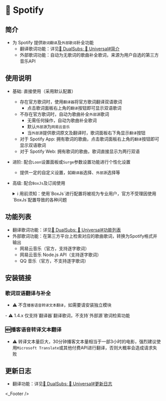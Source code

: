 
# 🎵 Spotify

## 简介
* 为 Spotify 提供`歌词翻译`及`外部歌词`补全功能
  * 翻译歌词功能：详见[🍿 DualSubs: 🔣 Universal#简介](./universal#简介)
  * 外部歌词功能：自动为无歌词的歌曲补全歌词，来源为用户自选的第三方音乐API

## 使用说明
* 基础: 直接使用（采用默认配置）
  * 存在官方歌词时，使用`翻译器`将官方歌词翻译双语歌词
    * 点击歌词面板右上角的`翻译`按钮即可显示双语歌词
  * 不存在官方歌词时，自动为歌曲补全`外部源`歌词
    * 无需任何操作，自动为歌曲补全歌词
    * 默认`外部源`为`网易云音乐`
    * 当`外部源`提供歌词原文及翻译时，歌词面板右下角显示`翻译`按钮
  * 对于 Spotify App: 拥有歌词的歌曲，点击歌词面板右上角的`翻译`按钮即可显示双语歌词
  * 对于 Spotify Web: 拥有歌词的歌曲，歌词直接显示为两行双语
* 进阶: 配合`Loon`设置面板或`Surge`参数设置功能进行个性化设置
  * 提供一定的自定义设置，如`翻译器`选择、`外部源`选择等
* 高级: 配合`BoxJs`及订阅使用
  <details>
  <summary>ℹ️ 用前须知：使用`BoxJs`进行配置将被视为专业用户，官方不受理因使用`BoxJs`配置导致的各种问题</summary>

  1. 安装`BoxJs`插件并更新引用资源或脚本:
    * 安装方法及下载链接详见: [🧰 BoxJs](./box-js)
  2. 在`BoxJs`的配置面板中进行个性化设置:
     1. 浏览器访问[BoxJs.com](http://boxjs.com)
     2. 在[`应用`](http://boxjs.com/#/app)页面点开`DualSubs`折叠
     3. 根据需要访问对应的配置面板配置高级设置
  </details>

## 功能列表
  * 翻译歌词功能：详见[🍿 DualSubs: 🔣 Universal#功能列表](./universal#功能列表)
  * 外部歌词功能：在第三方平台上检索对应的歌曲歌词，转换为Spotify格式并输出
    * 网易云音乐（官方，支持逐字歌词）
    * 网易云音乐 Node.js API（支持逐字歌词）
    * QQ 音乐（官方，不支持逐字歌词）

## 安装链接
### 歌词双语翻译与补全
* ⚠️ 不含`播客语音转译文本翻译`，如需要请安装独立模块

<ModuleInstall urlPrefix="https://github.com/DualSubs/Spotify/releases/latest/download/">
  <ModuleInstall.Tab type="loon">
    <ModuleInstall.Item
      url="DualSubs.Spotify.plugin"
      badge={[
        {
          type: "tip",
          text: "MitM",
          outline: true,
        },
        {
          type: "info",
          text: "脚本",
          outline: true,
        },
      ]}
    />
  </ModuleInstall.Tab>
  <ModuleInstall.Tab type="surge">
    <ModuleInstall.Item
      url="DualSubs.Spotify.sgmodule"
      badge={[
        {
          type: "danger",
          text: "MitM",
          outline: true,
        },
        {
          type: "warning",
          text: "脚本",
          outline: true,
        },
        {
          type: "info",
          text: "完整支持需要 iOS 5.21.0 (3021) 或 macOS 5.4.4 (2551) 及以上版本",
        },
      ]}
    />
  </ModuleInstall.Tab>
  <ModuleInstall.Tab type="stash">
    <ModuleInstall.Item
      url="DualSubs.Spotify.stoverride"
      badge={[
        {
          type: "info",
          text: "覆写",
          outline: true,
        },
        {
          type: "info",
          text: "MitM",
          outline: true,
        },
        {
          type: "info",
          text: "脚本",
          outline: true,
        },
      ]}
    />
  </ModuleInstall.Tab>
  <ModuleInstall.Tab type="egern">
    <ModuleInstall.Item
      url="DualSubs.Spotify.yaml"
    />
  </ModuleInstall.Tab>
  <ModuleInstall.Tab type="qx">
    <ModuleInstall.Item
      url="DualSubs.Spotify.snippet"
      badge={[
        {
          type: "danger",
          text: "重写",
          outline: true,
        },
        {
          type: "tip",
          text: "MitM",
          outline: true,
        },
        {
          type: "info",
          text: "完整支持需要 1.5.0 (824) 及以上版本",
        },
      ]}
    >
      - ⚠️ 1.4.x 仅支持`翻译器`翻译歌词，不支持`外部源`歌词检索功能
    </ModuleInstall.Item>
  </ModuleInstall.Tab>
</ModuleInstall>

### 🆕播客语音转译文本翻译
* ⚠️ 转译文本量巨大，30分钟播客文本量相当于一部3小时的电影，强烈建议使用`Microsoft Translate`或其他付费API进行翻译，否则大概率会造成请求失败

<ModuleInstall urlPrefix="https://github.com/DualSubs/Spotify/raw/main/modules/">
  <ModuleInstall.Tab type="loon">
    <ModuleInstall.Item
      url="DualSubs.Spotify.Transcripts.plugin"
      badge={[
        {
          type: "tip",
          text: "MitM",
          outline: true,
        },
        {
          type: "info",
          text: "脚本",
          outline: true,
        },
      ]}
    />
  </ModuleInstall.Tab>
  <ModuleInstall.Tab type="surge">
    <ModuleInstall.Item
      url="DualSubs.Spotify.Transcripts.sgmodule"
      badge={[
        {
          type: "danger",
          text: "MitM",
          outline: true,
        },
        {
          type: "warning",
          text: "脚本",
          outline: true,
        },
      ]}
    />
  </ModuleInstall.Tab>
  <ModuleInstall.Tab type="stash">
    <ModuleInstall.Item
      url="DualSubs.Spotify.Transcripts.stoverride"
      badge={[
        {
          type: "info",
          text: "覆写",
          outline: true,
        },
        {
          type: "info",
          text: "MitM",
          outline: true,
        },
        {
          type: "info",
          text: "脚本",
          outline: true,
        },
      ]}
    />
  </ModuleInstall.Tab>
  <ModuleInstall.Tab type="qx">
    <ModuleInstall.Item
      url="DualSubs.Spotify.Transcripts.snippet"
      badge={[
        {
          type: "danger",
          text: "重写",
          outline: true,
        },
        {
          type: "tip",
          text: "MitM",
          outline: true,
        },
      ]}
    />
  </ModuleInstall.Tab>
</ModuleInstall>

## 更新日志
  * 翻译功能：详见[🍿 DualSubs: 🔣 Universal#更新日志](./universal#更新日志)

<_Footer />
